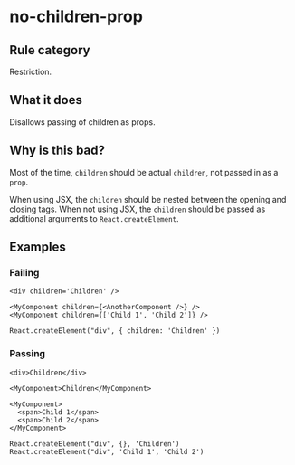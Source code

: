 # no-children-prop

## Rule category

Restriction.

## What it does

Disallows passing of children as props.

## Why is this bad?

Most of the time, `children` should be actual `children`, not passed in as a `prop`.

When using JSX, the `children` should be nested between the opening and closing tags. When not using JSX, the `children` should be passed as additional arguments to `React.createElement`.

## Examples

### Failing

```tsx {1,2,3}
<div children='Children' />

<MyComponent children={<AnotherComponent />} />
<MyComponent children={['Child 1', 'Child 2']} />

React.createElement("div", { children: 'Children' })
```

### Passing

```tsx
<div>Children</div>

<MyComponent>Children</MyComponent>

<MyComponent>
  <span>Child 1</span>
  <span>Child 2</span>
</MyComponent>

React.createElement("div", {}, 'Children')
React.createElement("div", 'Child 1', 'Child 2')
```
